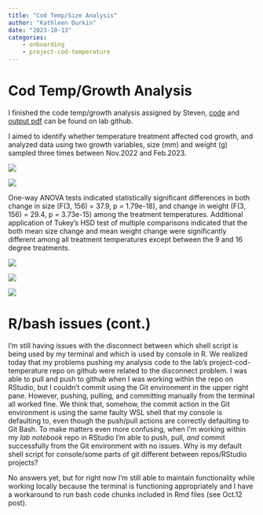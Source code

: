 ```yaml
---
title: "Cod Temp/Size Analysis"
author: "Kathleen Durkin"
date: "2023-10-13"
categories:
    - onboarding
    - project-cod-temperature
---
```


# Cod Temp/Growth Analysis

I finished the code temp/growth analysis assigned by Steven, [code](https://github.com/RobertsLab/project-cod-temperature/blob/main/Code/01_temp-size-analysis.Rmd) and [output pdf](https://github.com/RobertsLab/project-cod-temperature/blob/main/code/01_temp-size-analysis.pdf) can be found on lab github.

I aimed to identify whether temperature treatment affected cod growth, and analyzed data using two growth variables, size (mm) and weight (g) sampled three times between Nov.2022 and Feb.2023.

![](https://github.com/RobertsLab/project-cod-temperature/blob/main/output/01_sizeVtreatment-all-dates.png)

![](https://github.com/RobertsLab/project-cod-temperature/blob/main/output/02_weightVtreatment-all-dates.png)

One-way ANOVA tests indicated statistically significant differences in both change in size (F(3, 156) = 37.9, p = 1.79e-18), and change in weight (F(3, 156) = 29.4, p = 3.73e-15) among the treatment temperatures. Additional application of Tukey's HSD test of multiple comparisons indicated that the both mean size change and mean weight change were significantly different among all treatment temperatures except between the 9 and 16 degree treatments.

![](https://github.com/RobertsLab/project-cod-temperature/blob/main/output/03_size-change-TukeyHSD-plot.png)

![](https://github.com/RobertsLab/project-cod-temperature/blob/main/output/04_weight-change-TukeyHSD-plot.png)

![](https://github.com/RobertsLab/project-cod-temperature/blob/0ac0ed144c4bf00c026a7daf991600f8f56b9e21/output/04_weight-change-TukeyHSD-plot.png)

# R/bash issues (cont.)

I'm still having issues with the disconnect between which shell script is being used by my terminal and which is used by console in R. We realized today that my problems pushing my analysis code to the lab's project-cod-temperature repo on github were related to the disconnect problem. I was able to pull and push to github when I was working within the repo on RStudio, but I couldn't commit using the Git environment in the upper right pane. However, pushing, pulling, and committing manually from the terminal all worked fine. We think that, somehow, the commit action in the Git environment is using the same faulty WSL shell that my console is defaulting to, even though the push/pull actions are correctly defaulting to Git Bash. To make matters even more confusing, when I'm working within my *lab notebook* repo in RStudio I'm able to push, pull, *and* commit successfully from the Git environment with no issues. Why is my default shell script for console/some parts of git different between repos/RStudio projects?

No answers yet, but for right now I'm still able to maintain functionality while working locally because the terminal is functioning appropriately and I have a workaround to run bash code chunks included in Rmd files (see Oct.12 post).
